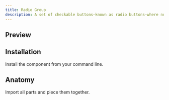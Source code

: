 ```yaml
---
title: Radio Group
description: A set of checkable buttons—known as radio buttons—where no more than one of the buttons can be checked at a time.
---
```

## Preview

<Preview>
  <Flex
    css={{
      flexDirection: "column",
      alignItems: "center",
      gap: "$3",
    }}
  >
  </Flex>
</Preview>

## Installation

Install the component from your command line.

<LiveProvider>
    <LiveEditor code={`npm install @raystack/apsara`} border/>
</LiveProvider>


## Anatomy
Import all parts and piece them together.

<LiveProvider>
    <LiveEditor code={`
`} border />
</LiveProvider>
